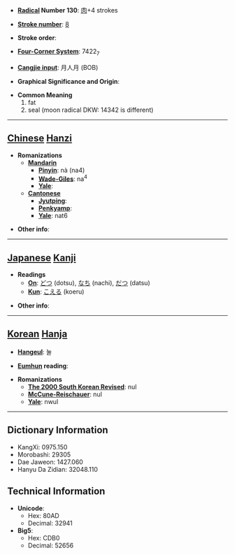 * '''[[Wiktionary:Chinese radical index| Radical]] Number 130''': [[Wiktionary:Chinese radical index 肉|肉]]+4 strokes

* '''[[Wiktionary:Chinese total strokes index|Stroke number]]''': [[Wiktionary:Chinese total strokes index 8|8]]

* '''Stroke order''': 

* '''[[Wiktionary:Chinese four corner index|Four-Corner System]]''': 7422<sub>7</sub>

* '''[[Wiktionary:Chinese Cangjie index|Cangjie input]]''': 月人月 (BOB)

* '''Graphical Significance and Origin''': 

* '''Common Meaning'''
*#fat
*# seal (moon radical DKW: 14342 is different)


----

== [[Chinese]] [[Hanzi]] ==

* '''Romanizations'''
** '''[[Mandarin]]'''
*** '''[[Pinyin]]''': nà (na4)
*** '''[[Wade-Giles]]''': na<sup>4</sup>
*** '''[[Yale]]''': 
** '''[[Cantonese]]'''
*** '''[[Jyutping]]''':
*** '''[[Penkyamp]]''': 
*** '''[[Yale]]''': nat6

* '''Other info''': 

----

== [[Japanese]] [[Kanji]] ==

* '''Readings'''
** '''[[On]]''': [[どつ]] (dotsu), [[なち]] (nachi), [[だつ]] (datsu)
** '''[[Kun]]''': [[こえる]] (koeru)

* '''Other info''':  

----

== [[Korean]] [[Hanja]] ==

* '''[[Hangeul]]''': 눌

* '''[[Eumhun]] reading''': 

* '''Romanizations'''
** '''[[The 2000 South Korean Revised Romanization|The 2000 South Korean Revised]]''': nul
** '''[[McCune-Reischauer]]''': nul
** '''[[Yale]]''': nwul

----

== Dictionary Information ==

* KangXi: 0975.150
* Morobashi: 29305
* Dae Jaweon: 1427.060
* Hanyu Da Zidian: 32048.110

== Technical Information ==

* '''Unicode''':
** Hex: 80AD
** Decimal: 32941
* '''Big5''':
** Hex: CDB0
** Decimal: 52656